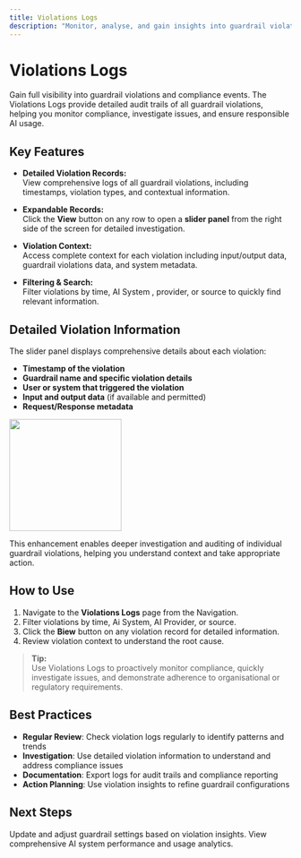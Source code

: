 ```yaml
---
title: Violations Logs
description: "Monitor, analyse, and gain insights into guardrail violations with detailed logs and audit trails."
---
```


# Violations Logs

Gain full visibility into guardrail violations and compliance events. The Violations Logs provide detailed audit trails of all guardrail violations, helping you monitor compliance, investigate issues, and ensure responsible AI usage.

## Key Features

- **Detailed Violation Records:**  
  View comprehensive logs of all guardrail violations, including timestamps, violation types, and contextual information.

- **Expandable Records:**  
  Click the **View** button on any row to open a **slider panel** from the right side of the screen for detailed investigation.

- **Violation Context:**  
  Access complete context for each violation including input/output data, guardrail violations data, and system metadata.

- **Filtering & Search:**  
  Filter violations by time, AI System , provider, or source to quickly find relevant information.


## Detailed Violation Information

The slider panel displays comprehensive details about each violation:

- **Timestamp of the violation**
- **Guardrail name and specific violation details**
- **User or system that triggered the violation**
- **Input and output data** (if available and permitted)
- **Request/Response metadata**


<img height="200" src="/images/Policy Violations Panel.png" />

This enhancement enables deeper investigation and auditing of individual guardrail violations, helping you understand context and take appropriate action.

## How to Use

1. Navigate to the **Violations Logs** page from the Navigation.
2. Filter violations by time, Ai System, AI Provider, or source.
3. Click the **Biew** button on any violation record for detailed information.
4. Review violation context to understand the root cause.

> **Tip:**  
> Use Violations Logs to proactively monitor compliance, quickly investigate issues, and demonstrate adherence to organisational or regulatory requirements.

## Best Practices

- **Regular Review**: Check violation logs regularly to identify patterns and trends
- **Investigation**: Use detailed violation information to understand and address compliance issues
- **Documentation**: Export logs for audit trails and compliance reporting
- **Action Planning**: Use violation insights to refine guardrail configurations

## Next Steps

<CardGroup cols={2}>
  <Card
    title="Configure Guardrails"
    icon="shield-halved"
    href="/product-guide/guardrail-config"
  >
    Update and adjust guardrail settings based on violation insights.
  </Card>
  <Card
    title="AI System Reporting"
    icon="bar-chart"
    href="/product-guide/system-reporting"
  >
    View comprehensive AI system performance and usage analytics.
  </Card>
</CardGroup>